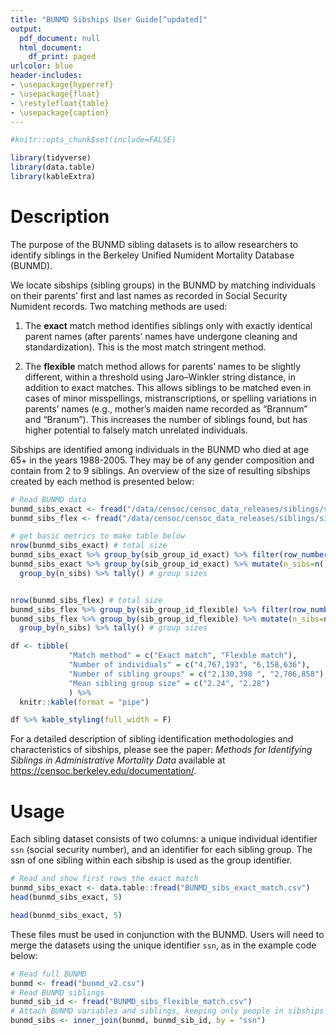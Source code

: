 ```yaml
---
title: "BUNMD Sibships User Guide[^updated]"
output:
  pdf_document: null
  html_document:
    df_print: paged
urlcolor: blue
header-includes:
- \usepackage{hyperref}
- \usepackage{float}
- \restylefloat{table}
- \usepackage{caption}
---
```

[^updated]: Last updated: `r format(Sys.time(), '%d %B, %Y')`


<!-- Since we do not have a full codebook for this dataset, this document serves a mini users guide that users will download at the same time they download the package. -->


```r
#knitr::opts_chunk$set(include=FALSE)

```


```r
library(tidyverse)
library(data.table)
library(kableExtra)
```

# Description

The purpose of the BUNMD sibling datasets is to allow researchers to identify siblings in the Berkeley Unified Numident Mortality Database (BUNMD).

We locate sibships (sibling groups) in the BUNMD by matching individuals on their parents' first and last names as recorded in Social Security Numident records. Two matching methods are used:

1) The **exact** match method identifies siblings only with exactly identical parent names (after parents' names have undergone cleaning and standardization). This is the most match stringent method.

2) The **flexible** match method allows for parents' names to be slightly different, within a threshold using Jaro–Winkler string distance, in addition to exact matches. This allows siblings to be matched even in cases of minor misspellings, mistranscriptions, or spelling variations in parents' names (e.g., mother's maiden name recorded as "Brannum" and "Branum"). This increases the number of siblings found, but has higher potential to falsely match unrelated individuals.

Sibships are identified among individuals in the BUNMD who died at age 65+ in the years 1988-2005. They may be of any gender composition and contain from 2 to 9 siblings. An overview of the size of resulting sibships created by each method is presented below:


```r
# Read BUNMD data
bunmd_sibs_exact <- fread("/data/censoc/censoc_data_releases/siblings/siblings_v1/BUNMD_siblings_v1/BUNMD_sibs_exact_match.csv")
bunmd_sibs_flex <- fread("/data/censoc/censoc_data_releases/siblings/siblings_v1/BUNMD_siblings_v1/BUNMD_sibs_flexible_match.csv")
```

```r
# get basic metrics to make table below
nrow(bunmd_sibs_exact) # total size
bunmd_sibs_exact %>% group_by(sib_group_id_exact) %>% filter(row_number() == 1) %>% nrow() # number of groups
bunmd_sibs_exact %>% group_by(sib_group_id_exact) %>% mutate(n_sibs=n()) %>% ungroup() %>% 
  group_by(n_sibs) %>% tally() # group sizes


nrow(bunmd_sibs_flex) # total size
bunmd_sibs_flex %>% group_by(sib_group_id_flexible) %>% filter(row_number() == 1) %>% nrow() # number of groups
bunmd_sibs_flex %>% group_by(sib_group_id_flexible) %>% mutate(n_sibs=n()) %>% ungroup() %>% 
  group_by(n_sibs) %>% tally() # group sizes

```


```r
df <- tibble(
             "Match method" = c("Exact match", "Flexble match"),
             "Number of individuals" = c("4,767,193", "6,158,636"),
             "Number of sibling groups" = c("2,130,398 ", "2,706,858"),
             "Mean sibling group size" = c("2.24", "2.28")
             ) %>% 
  knitr::kable(format = "pipe")
```

```r
df %>% kable_styling(full_width = F)
```


For a detailed description of sibling identification methodologies and characteristics of sibships, please see the paper: *Methods for Identifying Siblings in Administrative Mortality Data* available at [https://censoc.berkeley.edu/documentation/](https://censoc.berkeley.edu/documentation/).


# Usage

Each sibling dataset consists of two columns: a unique individual identifier `ssn` (social security number), and an identifier for each sibling group. The ssn of one sibling within each sibship is used as the group identifier.

\vspace{15pt}


```r
# Read and show first rows the exact match
bunmd_sibs_exact <- data.table::fread("BUNMD_sibs_exact_match.csv")
head(bunmd_sibs_exact, 5)
```

```r
head(bunmd_sibs_exact, 5)
```

\vspace{15pt}

These files must be used in conjunction with the BUNMD. Users will need to merge the datasets using the unique identifier `ssn`, as in the example code below:
```r
# Read full BUNMD 
bunmd <- fread("bunmd_v2.csv")
# Read BUNMD siblings
bunmd_sib_id <- fread("BUNMD_sibs_flexible_match.csv")
# Attach BUNMD variables and siblings, keeping only people in sibships
bunmd_sibs <- inner_join(bunmd, bunmd_sib_id, by = "ssn")
```
